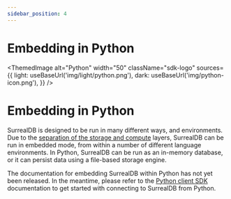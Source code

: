 ```yaml
---
sidebar_position: 4
---
```



# Embedding in Python

<ThemedImage
  alt="Python"
  width="50"
  className="sdk-logo"
  sources={{
    light: useBaseUrl('img/light/python.png'),
    dark: useBaseUrl('img/python-icon.png'),
  }}
/>

# Embedding in Python

SurrealDB is designed to be run in many different ways, and environments. Due to the [separation of the storage and compute](/docs/nightly/introduction/architecture) layers, SurrealDB can be run in embedded mode, from within a number of different language environments. In Python, SurrealDB can be run as an in-memory database, or it can persist data using a file-based storage engine. 

The documentation for embedding SurrealDB within Python has not yet been released. In the meantime, please refer to the [Python client SDK](/docs/nightly/integration/sdks/python) documentation to get started with connecting to SurrealDB from Python.